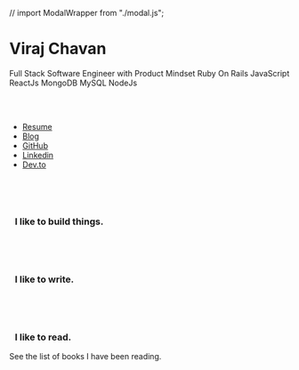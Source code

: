 // import ModalWrapper from "./modal.js";

<Banner>

# Viraj Chavan

Full Stack Software Engineer with Product Mindset
<Skill>Ruby On Rails</Skill>
<Skill>JavaScript</Skill>
<Skill>ReactJs</Skill>
<Skill>MongoDB</Skill>
<Skill>MySQL</Skill>
<Skill>NodeJs</Skill>

<br/><br/>

- <a href="/resume.pdf" target="_blank">Resume</a>
- [Blog](/blog)
- <a href="https://github.com/virajvchavan" target="_blank">GitHub</a>
- <a href="https://www.linkedin.com/in/virajvchavan/" target="_blank">Linkedin</a>
- <a href="https://dev.to/virajvchavan" target="_blank">Dev.to</a>


<div style="margin-top: 6em">
    <h3 style="margin-left: 10px;">I like to build things.</h3>
    <Projects />
</div>

<div style="margin-top: 6em">
    <h3 style="margin-left: 10px;">I like to write.</h3>
    <BlogIntros/>
</div>

<div style="margin-top: 6em">
    <h3 style="margin-left: 10px;">I like to read.</h3>
    <Link to="/readings" className="booksLink" style={{marginLeft: '20px', textDecoration: 'underline', fontSize: '16px'}}>See the list of books I have been reading.</Link>
</div>

</Banner>

